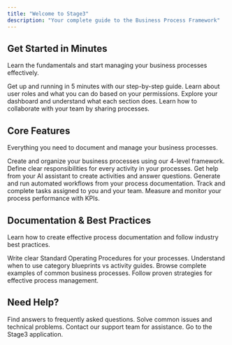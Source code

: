 ```yaml
---
title: "Welcome to Stage3"
description: "Your complete guide to the Business Process Framework"
---
```


## Get Started in Minutes

Learn the fundamentals and start managing your business processes effectively.

<CardGroup cols={2}>
  <Card
    title="Quick Start Guide"
    icon="rocket"
    href="/getting-started/quick-start"
  >
    Get up and running in 5 minutes with our step-by-step guide.
  </Card>
  <Card
    title="Understanding Roles"
    icon="users"
    href="/getting-started/understanding-roles"
  >
    Learn about user roles and what you can do based on your permissions.
  </Card>
  <Card
    title="Dashboard Overview"
    icon="gauge"
    href="/getting-started/dashboard-overview"
  >
    Explore your dashboard and understand what each section does.
  </Card>
  <Card
    title="How Sharing Works"
    icon="share-nodes"
    href="/getting-started/how-sharing-works"
  >
    Learn how to collaborate with your team by sharing processes.
  </Card>
</CardGroup>

## Core Features

Everything you need to document and manage your business processes.

<CardGroup cols={2}>
  <Card
    title="Process Management"
    icon="diagram-project"
    href="/processes/four-level-framework"
  >
    Create and organize your business processes using our 4-level framework.
  </Card>
  <Card
    title="RACI Matrix"
    icon="table"
    href="/processes/what-is-raci"
  >
    Define clear responsibilities for every activity in your processes.
  </Card>
  <Card
    title="AI Assistant"
    icon="robot"
    href="/ai/opening-chat"
  >
    Get help from your AI assistant to create activities and answer questions.
  </Card>
  <Card
    title="Workflows"
    icon="arrows-spin"
    href="/workflows/templates-vs-instances"
  >
    Generate and run automated workflows from your process documentation.
  </Card>
  <Card
    title="Task Management"
    icon="list-check"
    href="/tasks/using-my-tasks"
  >
    Track and complete tasks assigned to you and your team.
  </Card>
  <Card
    title="KPI Tracking"
    icon="chart-line"
    href="/processes/what-are-kpis"
  >
    Measure and monitor your process performance with KPIs.
  </Card>
</CardGroup>

## Documentation & Best Practices

Learn how to create effective process documentation and follow industry best practices.

<CardGroup cols={2}>
  <Card
    title="Creating SOPs"
    icon="file-lines"
    href="/processes/creating-sops"
  >
    Write clear Standard Operating Procedures for your processes.
  </Card>
  <Card
    title="BluePrints vs Guides"
    icon="book"
    href="/processes/blueprints-vs-guides"
  >
    Understand when to use category blueprints vs activity guides.
  </Card>
  <Card
    title="Real-World Examples"
    icon="lightbulb"
    href="/examples/sales-process"
  >
    Browse complete examples of common business processes.
  </Card>
  <Card
    title="Best Practices"
    icon="star"
    href="/best-practices/organizing-processes"
  >
    Follow proven strategies for effective process management.
  </Card>
</CardGroup>

## Need Help?

<CardGroup cols={2}>
  <Card
    title="FAQ"
    icon="circle-question"
    href="/help/faq"
  >
    Find answers to frequently asked questions.
  </Card>
  <Card
    title="Troubleshooting"
    icon="wrench"
    href="/help/troubleshooting"
  >
    Solve common issues and technical problems.
  </Card>
  <Card
    title="Get Support"
    icon="life-ring"
    href="/help/getting-support"
  >
    Contact our support team for assistance.
  </Card>
  <Card
    title="Open App"
    icon="arrow-up-right-from-square"
    href="https://hq.stage3.app"
  >
    Go to the Stage3 application.
  </Card>
</CardGroup>
